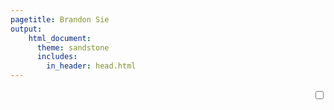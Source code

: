 ```yaml
---
pagetitle: Brandon Sie
output:
    html_document:
      theme: sandstone
      includes: 
        in_header: head.html
---
```



<div style = "text-align: right;"><div class="theme-switch-wrapper" style = "margin-bottom: 5px;">
<label class="theme-switch" for="checkbox"><input type="checkbox" id="checkbox" />
<div class="slider round"></div></label></div></div>



<div class = "bio"><div class = "row" w3-include-html="bio.html" style = "margin:auto;"></div></div>
<div class = "row" id = "hex" w3-include-html="hexagons.html" style = "text-align: center;"></div> 
<div class = "row" id = "siteinfo" w3-include-html="siteinfo.html"></div>  






<script src="js/includeHTML.js"></script>
<script src="js/unloadscroll.js"></script>
<script src="js/blackwhite.js"></script>
<script>includeHTML();</script>
